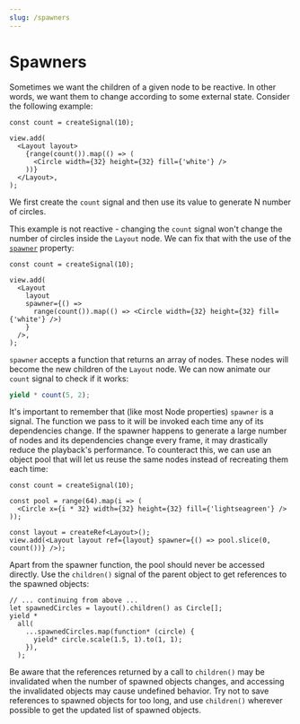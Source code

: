 ```yaml
---
slug: /spawners
---
```


# Spawners

Sometimes we want the children of a given node to be reactive. In other words,
we want them to change according to some external state. Consider the following
example:

```tsx
const count = createSignal(10);

view.add(
  <Layout layout>
    {range(count()).map(() => (
      <Circle width={32} height={32} fill={'white'} />
    ))}
  </Layout>,
);
```

We first create the `count` signal and then use its value to generate N number
of circles.

This example is not reactive - changing the `count` signal won't change the
number of circles inside the `Layout` node. We can fix that with the use of the
[`spawner`](/api/2d/components/NodeProps#spawner) property:

```tsx
const count = createSignal(10);

view.add(
  <Layout
    layout
    spawner={() =>
      range(count()).map(() => <Circle width={32} height={32} fill={'white'} />)
    }
  />,
);
```

`spawner` accepts a function that returns an array of nodes. These nodes will
become the new children of the `Layout` node. We can now animate our `count`
signal to check if it works:

```ts
yield * count(5, 2);
```

It's important to remember that (like most Node properties) `spawner` is a
signal. The function we pass to it will be invoked each time any of its
dependencies change. If the spawner happens to generate a large number of nodes
and its dependencies change every frame, it may drastically reduce the
playback's performance. To counteract this, we can use an object pool that will
let us reuse the same nodes instead of recreating them each time:

```tsx
const count = createSignal(10);

const pool = range(64).map(i => (
  <Circle x={i * 32} width={32} height={32} fill={'lightseagreen'} />
));

const layout = createRef<Layout>();
view.add(<Layout layout ref={layout} spawner={() => pool.slice(0, count())} />);
```

Apart from the spawner function, the pool should never be accessed directly. Use
the `children()` signal of the parent object to get references to the spawned
objects:

```tsx
// ... continuing from above ...
let spawnedCircles = layout().children() as Circle[];
yield *
  all(
    ...spawnedCircles.map(function* (circle) {
      yield* circle.scale(1.5, 1).to(1, 1);
    }),
  );
```

Be aware that the references returned by a call to `children()` may be
invalidated when the number of spawned objects changes, and accessing the
invalidated objects may cause undefined behavior. Try not to save references to
spawned objects for too long, and use `children()` wherever possible to get the
updated list of spawned objects.
